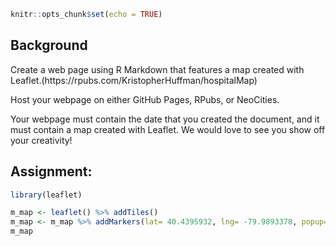 ```{r setup, include=FALSE}
knitr::opts_chunk$set(echo = TRUE)
```

## Background
Create a web page using R Markdown that features a map created with Leaflet.(https://rpubs.com/KristopherHuffman/hospitalMap)

Host your webpage on either GitHub Pages, RPubs, or NeoCities.

Your webpage must contain the date that you created the document, and it must contain a map created with Leaflet. We would love to see you show off your creativity!

## Assignment:

```{r}
library(leaflet)
```

```{r}
m_map <- leaflet() %>% addTiles()   
m_map <- m_map %>% addMarkers(lat= 40.4395932, lng= -79.9893378, popup="Piitsburgh Penguins play here")
m_map  
```
